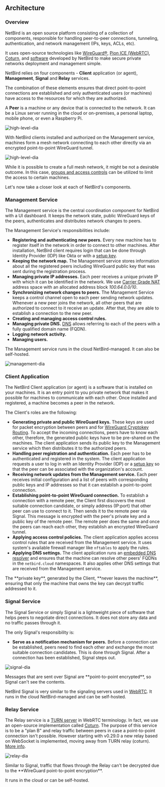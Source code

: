 

## Architecture

### Overview
NetBird is an open source platform consisting of a collection of components, responsible for handling peer-to-peer
connections, tunneling, authentication, and network management (IPs, keys, ACLs, etc).

It uses open-source technologies like [WireGuard®](https://www.wireguard.com/), [Pion ICE (WebRTC)](https://github.com/pion/ice), [Coturn](https://github.com/coturn/coturn),
and [software](https://github.com/netbirdio/netbird) developed by NetBird to make secure private networks deployment and management simple.

NetBird relies on four components - **Client** application (or agent), **Management**, **Signal** and **Relay** services.

The combination of these elements ensures that direct point-to-point connections are established and only authenticated
users (or machines) have access to the resources for which they are authorized.

A **Peer** is a machine or any device that is connected to the network.
It can be a Linux server running in the cloud or on-premises, a personal laptop, mobile phone, or even a Raspberry Pi.

<p>
    <img src="/docs-static/img/architecture/high-level-dia.png" alt="high-level-dia" className="imagewrapper-big"/>
</p>

With NetBird clients installed and authorized on the Management service, machines form a mesh network connecting
to each other directly via an encrypted point-to-point WireGuard tunnel.

<p>
    <img src="/docs-static/img/architecture/mesh.png" alt="high-level-dia" className="imagewrapper"/>
</p>

While it is possible to create a full mesh network, it might be not a desirable outcome.
In this case, [groups and access controls](/how-to/manage-network-access) can be utilized to limit the access to certain machines.

Let's now take a closer look at each of NetBird's components.

### Management Service

The Management service is the central coordination component for NetBird with a UI dashboard.
It keeps the network state, public WireGuard keys of the peers, authenticates and distributes network changes to peers.

The Management Service's responsibilities include:

* **Registering and authenticating new peers.**  Every new machine has to register itself in the network in order to connect to other machines.
After installation, NetBird client requires login that can be done through Identity Provider (IDP) like Okta or with a [setup key](/how-to/register-machines-using-setup-keys).
* **Keeping the network map.** The Management service stores information about all the registered peers including WireGuard public key that was sent during the registration process.
* **Managing private IP addresses.** Each peer receives a unique private IP with which it can be identified in the network.
We use [Carrier Grade NAT](https://en.wikipedia.org/wiki/Carrier-grade_NAT) address space with an allocated address block <em>100.64.0.0/10</em>.
* **Synchronizing network changes to peers.** The Management Service keeps a control channel open to each peer sending network updates.
Whenever a new peer joins the network, all other peers that are authorized to connect to it receive an update.
After that, they are able to establish a connection to the new peer.
* **Creating and managing access control rules.**
* **Managing private DNS.** [DNS](/how-to/manage-dns-in-your-network) allows referring to each of the peers with a fully qualified domain name (FQDN).
* **Logging network activity.**
* **Managing users.**

The Management service runs in the cloud NetBird-managed. It can also be self-hosted.

<p>
    <img src="/docs-static/img/architecture/management.png" alt="management-dia" className="imagewrapper-big"/>
</p>

### Client Application

The NetBird Client application (or agent) is a software that is installed on your machines.
It is an entry point to you private network that makes it possible for machines to communicate with each other.
Once installed and registered, a machine becomes a peer in the network.

The Client's roles are the following:

* **Generating private and public WireGuard keys.** These keys are used for packet encryption between peers and for [WireGuard Cryptokey Routing](https://www.wireguard.com/#cryptokey-routing).
To accept the incoming connections, peers have to know each other, therefore, the generated public keys have to be pre-shared on the machines.
The client application sends its public key to the Management service which then distributes it to the authorized peers.
* **Handling peer registration and authentication.**  Each peer has to be authenticated and registered in the system.
The client application requests a user to log in with an Identity Provider (IDP) or a [setup key](/how-to/register-machines-using-setup-keys) so that the peer can be associated with the organization's account.
* **Receiving network updates from the Management service.**
Each peer receives initial configuration and a list of peers with corresponding public keys and IP addresses so that it can establish a point-to-point connection.
* **Establishing point-to-point WireGuard connection.** To establish a connection with a remote peer, the Client first discovers the most suitable connection candidate, or simply address (IP:port) that other peer can use to connect to it.
Then sends it to the remote peer via Signal. This message is encrypted with the peer's private key and a public key of the remote peer.
The remote peer does the same and once the peers can reach each other, they establish an encrypted WireGuard tunnel.
* **Applying access control policies.** The client application applies access control rules that are received from the Management service.
It uses system's available firewall manager like `nftables` to apply the rules.
* **Applying DNS settings.** The client application runs an [embedded DNS resolver](https://netbird.io/knowledge-hub/using-xdp-ebpf-to-share-default-dns-port-between-resolvers) and ensures that the machine can resolve other peers' FQDNs in the `netbird.cloud` namespaces.
It also applies other DNS settings that are received from the Management service.

<Note>
The **private key**, generated by the Client, **never leaves the machine**, ensuring that only the machine that owns the key can decrypt traffic addressed to it.
</Note>

### Signal Service

The Signal Service or simply Signal is a lightweight piece of software that helps peers to negotiate direct connections.
It does not store any data and no traffic passes through it.

The only Signal's responsibility is:
* **Serve as a notification mechanism for peers.** Before a connection can be established,
peers need to find each other and exchange the most suitable connection candidates.
This is done through Signal. After a connection has been established, Signal steps out.

<p>
    <img src="/docs-static/img/architecture/signal.png" alt="signal-dia" className="imagewrapper-big"/>
</p>

<Note>
    Messages that are sent over Signal are **point-to-point encrypted**, so Signal can't see the contents.
</Note>

NetBird Signal is very similar to the signaling servers used in [WebRTC](https://developer.mozilla.org/en-US/Web/API/WebRTC_API/Signaling_and_video_calling#the_signaling_server).
It runs in the cloud NetBird-managed and can be self-hosted.

### Relay Service

The Relay service is a [TURN server](https://webrtc.org/getting-started/turn-server) in WebRTC terminology.
In fact, we use an open-source implementation called [Coturn](https://github.com/coturn/coturn).
The purpose of this service is to be a "plan B" and relay traffic between peers in case a point-to-point connection isn't possible. However starting with v0.29.0 a new relay based on WebSocket is implemented, moving away from TURN relay (coturn). [More info](https://netbird.io/knowledge-hub/september-newsletter).
<p>
    <img src="/docs-static/img/architecture/relay.png" alt="relay-dia" className="imagewrapper-big"/>
</p>

<Note>
    Similar to Signal, traffic that flows through the Relay can't be decrypted due to the **WireGuard point-to-point encryption**.
</Note>

It runs in the cloud or can be self-hosted.

